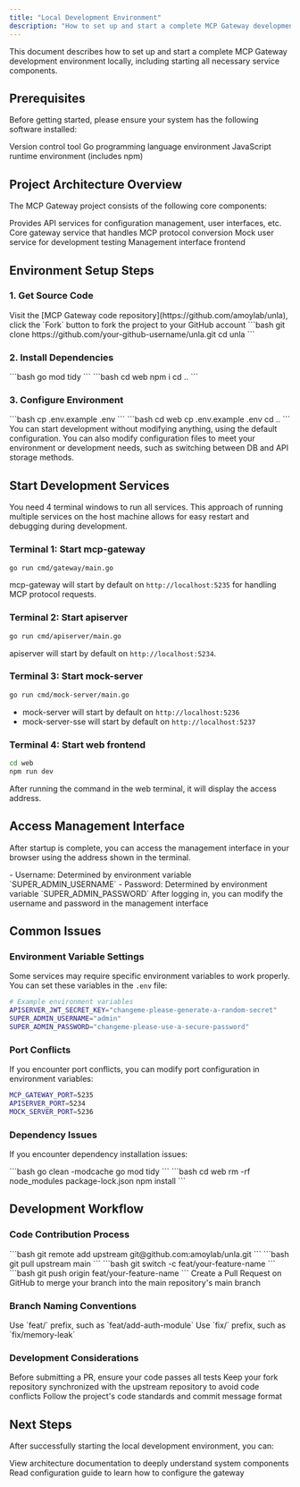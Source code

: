 ```yaml
---
title: "Local Development Environment"
description: "How to set up and start a complete MCP Gateway development environment locally"
---
```


This document describes how to set up and start a complete MCP Gateway development environment locally, including starting all necessary service components.

## Prerequisites

Before getting started, please ensure your system has the following software installed:

<CardGroup cols={3}>
  <Card title="Git" icon="git">
    Version control tool
  </Card>
  <Card title="Go 1.24.1+" icon="golang">
    Go programming language environment
  </Card>
  <Card title="Node.js v20.18.0+" icon="nodejs">
    JavaScript runtime environment (includes npm)
  </Card>
</CardGroup>

## Project Architecture Overview

The MCP Gateway project consists of the following core components:

<AccordionGroup>
  <Accordion icon="server" title="apiserver">
    Provides API services for configuration management, user interfaces, etc.
  </Accordion>
  <Accordion icon="gateway" title="mcp-gateway">
    Core gateway service that handles MCP protocol conversion
  </Accordion>
  <Accordion icon="flask" title="mock-server">
    Mock user service for development testing
  </Accordion>
  <Accordion icon="browser" title="web">
    Management interface frontend
  </Accordion>
</AccordionGroup>

## Environment Setup Steps

### 1. Get Source Code

<Steps>
  <Step title="Fork Project">
    Visit the [MCP Gateway code repository](https://github.com/amoylab/unla), click the `Fork` button to fork the project to your GitHub account
  </Step>

  <Step title="Clone Locally">
    ```bash
    git clone https://github.com/your-github-username/unla.git
    cd unla
    ```
  </Step>
</Steps>

### 2. Install Dependencies

<Steps>
  <Step title="Install Go Dependencies">
    ```bash
    go mod tidy
    ```
  </Step>

  <Step title="Install Node.js Dependencies">
    ```bash
    cd web
    npm i
    cd ..
    ```
  </Step>
</Steps>

### 3. Configure Environment

<Steps>
  <Step title="Backend Configuration">
    ```bash
    cp .env.example .env
    ```
  </Step>

  <Step title="Frontend Configuration">
    ```bash
    cd web
    cp .env.example .env
    cd ..
    ```
  </Step>
</Steps>

<Note>
You can start development without modifying anything, using the default configuration. You can also modify configuration files to meet your environment or development needs, such as switching between DB and API storage methods.
</Note>

## Start Development Services

You need 4 terminal windows to run all services. This approach of running multiple services on the host machine allows for easy restart and debugging during development.

### Terminal 1: Start mcp-gateway

```bash
go run cmd/gateway/main.go
```

mcp-gateway will start by default on `http://localhost:5235` for handling MCP protocol requests.

### Terminal 2: Start apiserver

```bash
go run cmd/apiserver/main.go
```

apiserver will start by default on `http://localhost:5234`.

### Terminal 3: Start mock-server

```bash
go run cmd/mock-server/main.go
```

- mock-server will start by default on `http://localhost:5236`
- mock-server-sse will start by default on `http://localhost:5237`

### Terminal 4: Start web frontend

```bash
cd web
npm run dev
```

After running the command in the web terminal, it will display the access address.

## Access Management Interface

After startup is complete, you can access the management interface in your browser using the address shown in the terminal.

<CardGroup cols={2}>
  <Card title="Default Login Information" icon="key">
    - Username: Determined by environment variable `SUPER_ADMIN_USERNAME`
    - Password: Determined by environment variable `SUPER_ADMIN_PASSWORD`
  </Card>
  <Card title="First Login" icon="user">
    After logging in, you can modify the username and password in the management interface
  </Card>
</CardGroup>

## Common Issues

### Environment Variable Settings

Some services may require specific environment variables to work properly. You can set these variables in the `.env` file:

```bash
# Example environment variables
APISERVER_JWT_SECRET_KEY="changeme-please-generate-a-random-secret"
SUPER_ADMIN_USERNAME="admin"
SUPER_ADMIN_PASSWORD="changeme-please-use-a-secure-password"
```

### Port Conflicts

If you encounter port conflicts, you can modify port configuration in environment variables:

```bash
MCP_GATEWAY_PORT=5235
APISERVER_PORT=5234
MOCK_SERVER_PORT=5236
```

### Dependency Issues

If you encounter dependency installation issues:

<AccordionGroup>
  <Accordion icon="golang" title="Go Dependency Issues">
    ```bash
    go clean -modcache
    go mod tidy
    ```
  </Accordion>

  <Accordion icon="nodejs" title="Node.js Dependency Issues">
    ```bash
    cd web
    rm -rf node_modules package-lock.json
    npm install
    ```
  </Accordion>
</AccordionGroup>

## Development Workflow

### Code Contribution Process

<Steps>
  <Step title="Add Upstream Repository">
    ```bash
    git remote add upstream git@github.com:amoylab/unla.git
    ```
  </Step>

  <Step title="Sync Upstream Code">
    ```bash
    git pull upstream main
    ```
  </Step>

  <Step title="Create Feature Branch">
    ```bash
    git switch -c feat/your-feature-name
    ```
  </Step>

  <Step title="Push After Development">
    ```bash
    git push origin feat/your-feature-name
    ```
  </Step>

  <Step title="Create Pull Request">
    Create a Pull Request on GitHub to merge your branch into the main repository's main branch
  </Step>
</Steps>

### Branch Naming Conventions

<CardGroup cols={2}>
  <Card title="New Features" icon="plus">
    Use `feat/` prefix, such as `feat/add-auth-module`
  </Card>
  <Card title="Bug Fixes" icon="bug">
    Use `fix/` prefix, such as `fix/memory-leak`
  </Card>
</CardGroup>

### Development Considerations

<AccordionGroup>
  <Accordion icon="test-tube" title="Testing">
    Before submitting a PR, ensure your code passes all tests
  </Accordion>

  <Accordion icon="sync" title="Code Synchronization">
    Keep your fork repository synchronized with the upstream repository to avoid code conflicts
  </Accordion>

  <Accordion icon="code" title="Code Standards">
    Follow the project's code standards and commit message format
  </Accordion>
</AccordionGroup>

## Next Steps

After successfully starting the local development environment, you can:

<CardGroup cols={2}>
  <Card title="Understand Architecture" icon="sitemap" href="/en/development/architecture">
    View architecture documentation to deeply understand system components
  </Card>
  <Card title="Learn Configuration" icon="gear" href="/en/configuration/gateways">
    Read configuration guide to learn how to configure the gateway
  </Card>
</CardGroup>